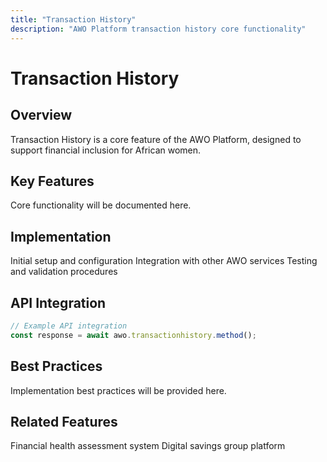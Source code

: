 ```yaml
---
title: "Transaction History"
description: "AWO Platform transaction history core functionality"
---
```


# Transaction History

## Overview

<Info>
Transaction History is a core feature of the AWO Platform, designed to support financial inclusion for African women.
</Info>

## Key Features

Core functionality will be documented here.

## Implementation

<Steps>
  <Step title="Setup">
    Initial setup and configuration
  </Step>
  <Step title="Integration">
    Integration with other AWO services
  </Step>
  <Step title="Testing">
    Testing and validation procedures
  </Step>
</Steps>

## API Integration

```typescript
// Example API integration
const response = await awo.transactionhistory.method();
```

## Best Practices

Implementation best practices will be provided here.

## Related Features

<CardGroup cols={2}>
  <Card title="DIVA Scoring" href="/core-features/diva-scoring">
    Financial health assessment system
  </Card>
  <Card title="Chama Management" href="/core-features/basic-chama">
    Digital savings group platform
  </Card>
</CardGroup>
